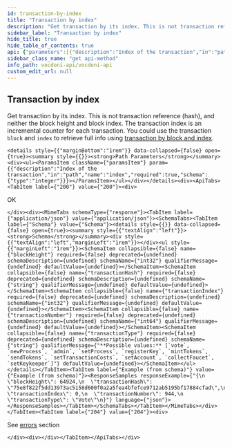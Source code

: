 ```yaml
---
id: transaction-by-index
title: "Transaction by index"
description: "Get transaction by its index. This is not transaction reference (hash), and neither the block height and block  index. The transaction index is an incremental counter for each transaction.  You could use the transaction `block` and `index` to retrieve full info using [transaction by block and index](transaction-by-block-index)."
sidebar_label: "Transaction by index"
hide_title: true
hide_table_of_contents: true
api: {"parameters":[{"description":"Index of the transaction","in":"path","name":"index","required":true,"schema":{"type":"integer"}}],"responses":{"200":{"content":{"application/json":{"schema":{"properties":{"blockHeight":{"example":64924,"format":"int32","type":"integer"},"transactionHash":{"example":"75e8f822f5dd13973ac5158d600f0a2a5fea4bfefce9712ab5195bf17884cfad","type":"string"},"transactionIndex":{"example":0,"format":"int32","type":"integer"},"transactionNumber":{"example":944,"format":"int64","type":"integer"},"transactionType":{"enum":["vote","newProcess","admin","setProcess","registerKey","mintTokens","sendTokens","setTransactionCosts","setAccount","collectFaucet","setKeykeeper"],"example":"Vote","type":"string"}},"type":"object"}}},"description":"OK"},"204":{"description":"See [errors](vocdoni-api#errors) section"}},"tags":["Chain"],"description":"Get transaction by its index. This is not transaction reference (hash), and neither the block height and block  index. The transaction index is an incremental counter for each transaction.  You could use the transaction `block` and `index` to retrieve full info using [transaction by block and index](transaction-by-block-index).","method":"get","path":"/chain/transactions/reference/index/{index}","servers":[{"url":"https:/api-dev.vocdoni.net/v2/"}],"securitySchemes":{"BasicAuth":{"scheme":"basic","type":"http"}},"info":{"contact":{},"description":"The Vocdoni API is a REST API that substitutes the previous RPCs in order to make it easier for  developers/integrators to build on top of the voting protocol. This API facilitates creating votings using Vocdoni, without the hassle of learning a complex blockchain platform, allowing to perform all the features that enable the voting protocol such as creating an account, entity, voting process, census & vote, abstracting as much as possible the complexity and offering simple and straightforward methods to perform those actions. \n\nYou can review the API endpoints documentation in this section, the main entities are:\n\n- [**Chain**](chain): The Vocdoni blockchain is named Vochain. It is a Byzantine fault-tolerant network based on Tendermint that executes the Vocdoni Protocol logic represented as a state machine. Its main purpose is to register votes in a  decentralized and verifiable format. In those endpoints, you can consult the state of the chain, transactions costs,  list organizations and get more Vochain info.\n- [**Accounts**](accounts): Identified by an Ethereum like address. An account can create and manage elections, transfer tokens, give power to other accounts on his behalf (delegates) and manage its metadata.\n- [**Elections**](elections): Is a rule-set of options and requirements for creating a process in which people vote a series of options. To know more about the params of an election and its lifecycle go [here](../get-started/intro#23-elections). In this section you will find all information related to an election as its information, election keys, submitted votes & how to create a new election.\n- [**Censuses**](censuses): The census is a key component of any voting process. It specifies the set of users (identified by a public key or address) eligible for participating in an election. To understand more about the Censuses you can check [here](../get-started/intro#21-the-census). Here you will be able to get censuses information like the Merkle root, total weight & size, import/export the censuses and create new ones.\n- [**Votes**](votes): All the information related to the vote issued by a participant in a vote, you can check the validity of the vote, consult your information and send a vote.\n\n\n### Errors \n\nBackend error messages list are defined here: https://github.com/vocdoni/vocdoni-node/blob/master/api/errors.go\n\nAbout the **204 no content** error: this message will be returned only if the asset being queried cannot be found but no other errors have occurred. This response is commonly used to prevent Javascript errors that may arise when a client is waiting for a  transaction to be published. During this waiting period, the client can repeatedly query the endpoint until a  successful response with a status code of 200 is received, thereby avoiding any errors that may occur due to the transaction not being published yet.","title":"Vocdoni API","version":"2.0.0"},"postman":{"name":"Transaction by index","description":{"content":"Get transaction by its index. This is not transaction reference (hash), and neither the block height and block  index. The transaction index is an incremental counter for each transaction.  You could use the transaction `block` and `index` to retrieve full info using [transaction by block and index](transaction-by-block-index).","type":"text/plain"},"url":{"path":["chain","transactions","reference","index",":index"],"host":["{{baseUrl}}"],"query":[],"variable":[{"disabled":false,"description":{"content":"(Required) Index of the transaction","type":"text/plain"},"type":"any","value":"","key":"index"}]},"header":[{"key":"Accept","value":"application/json"}],"method":"GET"}}
sidebar_class_name: "get api-method"
info_path: vocdoni-api/vocdoni-api
custom_edit_url: null
---
```



## Transaction by index



Get transaction by its index. This is not transaction reference (hash), and neither the block height and block  index. The transaction index is an incremental counter for each transaction.  You could use the transaction `block` and `index` to retrieve full info using [transaction by block and index](transaction-by-block-index).

````mdx-code-block
<details style={{"marginBottom":"1rem"}} data-collapsed={false} open={true}><summary style={{}}><strong>Path Parameters</strong></summary><div><ul><ParamsItem className={"paramsItem"} param={{"description":"Index of the transaction","in":"path","name":"index","required":true,"schema":{"type":"integer"}}}></ParamsItem></ul></div></details><div><ApiTabs><TabItem label={"200"} value={"200"}><div>
````

OK

````mdx-code-block
</div><div><MimeTabs schemaType={"response"}><TabItem label={"application/json"} value={"application/json"}><SchemaTabs><TabItem label={"Schema"} value={"Schema"}><details style={{}} data-collapsed={false} open={true}><summary style={{"textAlign":"left"}}><strong>Schema</strong></summary><div style={{"textAlign":"left","marginLeft":"1rem"}}></div><ul style={{"marginLeft":"1rem"}}><SchemaItem collapsible={false} name={"blockHeight"} required={false} deprecated={undefined} schemaDescription={undefined} schemaName={"int32"} qualifierMessage={undefined} defaultValue={undefined}></SchemaItem><SchemaItem collapsible={false} name={"transactionHash"} required={false} deprecated={undefined} schemaDescription={undefined} schemaName={"string"} qualifierMessage={undefined} defaultValue={undefined}></SchemaItem><SchemaItem collapsible={false} name={"transactionIndex"} required={false} deprecated={undefined} schemaDescription={undefined} schemaName={"int32"} qualifierMessage={undefined} defaultValue={undefined}></SchemaItem><SchemaItem collapsible={false} name={"transactionNumber"} required={false} deprecated={undefined} schemaDescription={undefined} schemaName={"int64"} qualifierMessage={undefined} defaultValue={undefined}></SchemaItem><SchemaItem collapsible={false} name={"transactionType"} required={false} deprecated={undefined} schemaDescription={undefined} schemaName={"string"} qualifierMessage={"**Possible values:** [`vote`, `newProcess`, `admin`, `setProcess`, `registerKey`, `mintTokens`, `sendTokens`, `setTransactionCosts`, `setAccount`, `collectFaucet`, `setKeykeeper`]"} defaultValue={undefined}></SchemaItem></ul></details></TabItem><TabItem label={"Example (from schema)"} value={"Example (from schema)"}><ResponseSamples responseExample={"{\n  \"blockHeight\": 64924,\n  \"transactionHash\": \"75e8f822f5dd13973ac5158d600f0a2a5fea4bfefce9712ab5195bf17884cfad\",\n  \"transactionIndex\": 0,\n  \"transactionNumber\": 944,\n  \"transactionType\": \"Vote\"\n}"} language={"json"}></ResponseSamples></TabItem></SchemaTabs></TabItem></MimeTabs></div></TabItem><TabItem label={"204"} value={"204"}><div>
````

See [errors](vocdoni-api#errors) section

````mdx-code-block
</div><div></div></TabItem></ApiTabs></div>
````
      
